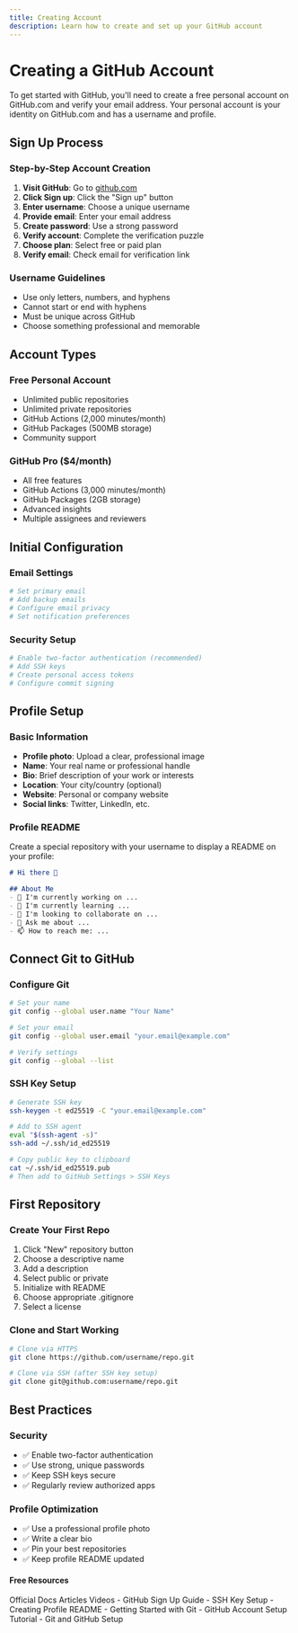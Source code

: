 ```yaml
---
title: Creating Account
description: Learn how to create and set up your GitHub account
---
```


# Creating a GitHub Account

To get started with GitHub, you'll need to create a free personal account on GitHub.com and verify your email address. Your personal account is your identity on GitHub.com and has a username and profile.

## Sign Up Process

### Step-by-Step Account Creation
1. **Visit GitHub**: Go to [github.com](https://github.com)
2. **Click Sign up**: Click the "Sign up" button
3. **Enter username**: Choose a unique username
4. **Provide email**: Enter your email address
5. **Create password**: Use a strong password
6. **Verify account**: Complete the verification puzzle
7. **Choose plan**: Select free or paid plan
8. **Verify email**: Check email for verification link

### Username Guidelines
- Use only letters, numbers, and hyphens
- Cannot start or end with hyphens
- Must be unique across GitHub
- Choose something professional and memorable

## Account Types

### Free Personal Account
- Unlimited public repositories
- Unlimited private repositories
- GitHub Actions (2,000 minutes/month)
- GitHub Packages (500MB storage)
- Community support

### GitHub Pro ($4/month)
- All free features
- GitHub Actions (3,000 minutes/month)
- GitHub Packages (2GB storage)
- Advanced insights
- Multiple assignees and reviewers

## Initial Configuration

### Email Settings
```bash
# Set primary email
# Add backup emails
# Configure email privacy
# Set notification preferences
```

### Security Setup
```bash
# Enable two-factor authentication (recommended)
# Add SSH keys
# Create personal access tokens
# Configure commit signing
```

## Profile Setup

### Basic Information
- **Profile photo**: Upload a clear, professional image
- **Name**: Your real name or professional handle
- **Bio**: Brief description of your work or interests
- **Location**: Your city/country (optional)
- **Website**: Personal or company website
- **Social links**: Twitter, LinkedIn, etc.

### Profile README
Create a special repository with your username to display a README on your profile:

```markdown
# Hi there 👋

## About Me
- 🔭 I'm currently working on ...
- 🌱 I'm currently learning ...
- 👯 I'm looking to collaborate on ...
- 💬 Ask me about ...
- 📫 How to reach me: ...
```

## Connect Git to GitHub

### Configure Git
```bash
# Set your name
git config --global user.name "Your Name"

# Set your email
git config --global user.email "your.email@example.com"

# Verify settings
git config --global --list
```

### SSH Key Setup
```bash
# Generate SSH key
ssh-keygen -t ed25519 -C "your.email@example.com"

# Add to SSH agent
eval "$(ssh-agent -s)"
ssh-add ~/.ssh/id_ed25519

# Copy public key to clipboard
cat ~/.ssh/id_ed25519.pub
# Then add to GitHub Settings > SSH Keys
```

## First Repository

### Create Your First Repo
1. Click "New" repository button
2. Choose a descriptive name
3. Add a description
4. Select public or private
5. Initialize with README
6. Choose appropriate .gitignore
7. Select a license

### Clone and Start Working
```bash
# Clone via HTTPS
git clone https://github.com/username/repo.git

# Clone via SSH (after SSH key setup)
git clone git@github.com:username/repo.git
```

## Best Practices

### Security
- ✅ Enable two-factor authentication
- ✅ Use strong, unique passwords
- ✅ Keep SSH keys secure
- ✅ Regularly review authorized apps

### Profile Optimization
- ✅ Use a professional profile photo
- ✅ Write a clear bio
- ✅ Pin your best repositories
- ✅ Keep profile README updated

#### Free Resources

<Tabs defaultValue="official">
<TabsList>
<TabsTrigger value="official">Official Docs</TabsTrigger>
<TabsTrigger value="article">Articles</TabsTrigger>
<TabsTrigger value="video">Videos</TabsTrigger>
</TabsList>

<TabsContent value="official">
- <Link href="https://docs.github.com/en/get-started/signing-up-for-github">GitHub Sign Up Guide</Link>
- <Link href="https://docs.github.com/en/authentication/connecting-to-github-with-ssh">SSH Key Setup</Link>
</TabsContent>
<TabsContent value="article">
- <Link href="https://github.blog/2020-07-02-how-to-create-a-profile-readme/">Creating Profile README</Link>
- <Link href="https://docs.github.com/en/get-started/getting-started-with-git">Getting Started with Git</Link>
</TabsContent>
<TabsContent value="video">
- <Link href="https://www.youtube.com/watch?v=QUtk-Uuq9nE">GitHub Account Setup Tutorial</Link>
- <Link href="https://www.youtube.com/watch?v=8Dd7KRpKeaE">Git and GitHub Setup</Link>
</TabsContent>
</Tabs>
